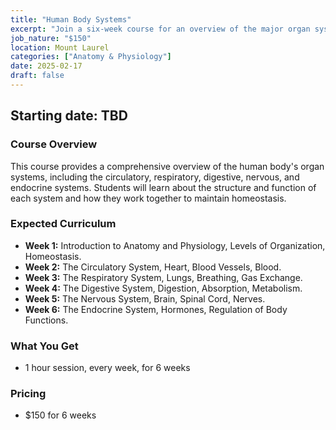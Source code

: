 ```yaml
---
title: "Human Body Systems"
excerpt: "Join a six-week course for an overview of the major organ systems in the human body and how they function together."
job_nature: "$150"
location: Mount Laurel
categories: ["Anatomy & Physiology"]
date: 2025-02-17
draft: false
---
```


## Starting date: TBD

### Course Overview

This course provides a comprehensive overview of the human body's organ systems, including the circulatory, respiratory, digestive, nervous, and endocrine systems. Students will learn about the structure and function of each system and how they work together to maintain homeostasis.

### Expected Curriculum

* **Week 1:** Introduction to Anatomy and Physiology, Levels of Organization, Homeostasis.
* **Week 2:** The Circulatory System, Heart, Blood Vessels, Blood.
* **Week 3:** The Respiratory System, Lungs, Breathing, Gas Exchange.
* **Week 4:** The Digestive System, Digestion, Absorption, Metabolism.
* **Week 5:** The Nervous System, Brain, Spinal Cord, Nerves.
* **Week 6:** The Endocrine System, Hormones, Regulation of Body Functions.

### What You Get

- 1 hour session, every week, for 6 weeks

### Pricing
- $150 for 6 weeks